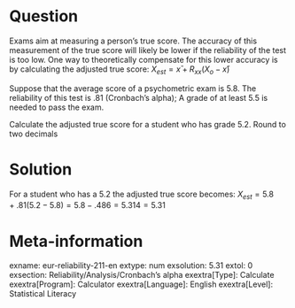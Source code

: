 Question
========
Exams aim at measuring a person's true score. The accuracy of this measurement of the true score will likely be lower if the reliability of the test is too low. One way to theoretically compensate for this lower accuracy is by calculating the adjusted true score: $X_{est} = x̄ + R_{xx}(X_o-x̄)$

Suppose that the average score of a psychometric exam is 5.8. The reliability of this test is .81 (Cronbach’s alpha); A grade of at least 5.5 is needed to pass the exam. 

Calculate the adjusted true score for a student who has grade 5.2. Round to two decimals


Solution
========
For a student who has a 5.2 the adjusted true score becomes: $X_{est} =5.8 + .81(5.2 - 5.8) = 5.8 - .486 = 5.314 = 5.31$


Meta-information
================
exname: eur-reliability-211-en
extype: num
exsolution: 5.31
extol: 0
exsection: Reliability/Analysis/Cronbach's alpha
exextra[Type]: Calculate
exextra[Program]: Calculator
exextra[Language]: English
exextra[Level]: Statistical Literacy
